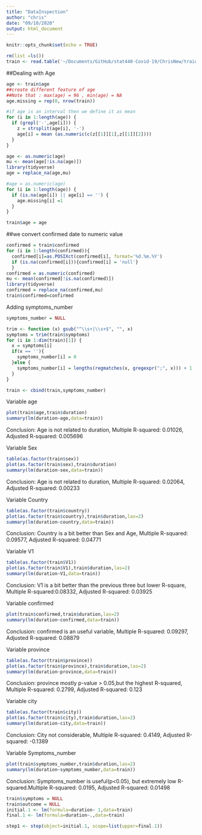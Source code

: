 ```yaml
---
title: "DataInspection"
author: "chris"
date: "09/10/2020"
output: html_document
---
```


```r
knitr::opts_chunk$set(echo = TRUE)
```

```r
rm(list =ls())
train <- read.table('~/Documents/GitHub/stat440-Covid-19/ChrisNew/train2.txt',sep = ',',header = TRUE, fill = TRUE)
```

##Dealing with Age
```r
age <- train$age
##create different feature of age
##Note that : max(age) = 96 , min(age) = NA
age.missing = rep(0, nrow(train))

#if age is an interval then we define it as mean
for (i in 1:length(age)) {
  if (grepl('-',age[i])) {
    z = strsplit(age[i], '-')
    age[i] = mean (as.numeric(c(z[[1]][1],z[[1]][2])))
  }
}

age <- as.numeric(age)
mu <- mean(age[!is.na(age)])
library(tidyverse)
age = replace_na(age,mu)

#age = as.numeric(age)
for (i in 1:length(age)) {
  if (is.na(age[i]) || age[i] == '') {
    age.missing[i] =1
  }
}

train$age = age
```

##we convert confirmed date to numeric value
```r
confirmed = train$confirmed
for (i in 1:length(confirmed)){
  confirmed[i]=as.POSIXct(confirmed[i], format='%d.%m.%Y')
  if (is.na(confirmed[i])){confirmed[i] = 'null'}
  }
confirmed = as.numeric(confirmed)
mu <- mean(confirmed[!is.na(confirmed)])
library(tidyverse)
confirmed = replace_na(confirmed,mu)
train$confirmed=confirmed
```

Adding symptoms_number
```r
symptoms_number = NULL

trim <- function (x) gsub("^\\s+|\\s+$", "", x)
symptoms = trim(train$symptoms)
for (i in 1:dim(train)[1]) {
  x = symptoms[i]
  if(x == ''){
    symptoms_number[i] = 0
  }else {
    symptoms_number[i] = lengths(regmatches(x, gregexpr(";", x))) + 1
  }
}

train <- cbind(train,symptoms_number)
```

Variable age
```r
plot(train$age,train$duration)
summary(lm(duration~age,data=train))
```
Conclusion: Age is not related to duration, Multiple R-squared:  0.01026,	Adjusted R-squared:  0.005696 

Variable Sex
```r
table(as.factor(train$sex))
plot(as.factor(train$sex),train$duration)
summary(lm(duration~sex,data=train))
```
Conclusion: Age is not related to duration, Multiple R-squared:  0.02064,	Adjusted R-squared:  0.00233 

Variable Country
```r
table(as.factor(train$country))
plot(as.factor(train$country),train$duration,las=2)
summary(lm(duration~country,data=train))
```
Conclusion: Country is a bit better than Sex and Age, Multiple R-squared:  0.09577,	Adjusted R-squared:  0.04771 

Variable V1
```r
table(as.factor(train$V1))
plot(as.factor(train$V1),train$duration,las=2)
summary(lm(duration~V1,data=train))
```
Conclusion: V1 is a bit better than the previous three but lower R-square, Multiple R-squared:0.08332,	Adjusted R-squared:  0.03925 

Variable confirmed
```r
plot(train$confirmed,train$duration,las=2)
summary(lm(duration~confirmed,data=train))
```
Conclusion: confirmed is an useful variable, Multiple R-squared:  0.09297,	Adjusted R-squared:  0.08879

Variable province
```r
table(as.factor(train$province))
plot(as.factor(train$province),train$duration,las=2)
summary(lm(duration~province,data=train))
```
Conclusion: province mostly p-value > 0.05,but the highest R-squared, Multiple R-squared: 0.2799,	Adjusted R-squared: 0.123 

Variable city
```r
table(as.factor(train$city))
plot(as.factor(train$city),train$duration,las=2)
summary(lm(duration~city,data=train))
```
Conclusion: City not considerable, Multiple R-squared:  0.4149,	Adjusted R-squared:  -0.1389 

Variable Symptoms_number
```r
plot(train$symptoms_number,train$duration,las=2)
summary(lm(duration~symptoms_number,data=train))
```
Conclusion: Symptoms_number is useful(p<0.05), but extremely low R-squared.Multiple R-squared:  0.0195,	Adjusted R-squared:  0.01498 

```r
train$symptoms = NULL
train$outcome = NULL
initial.1 <- lm(formula=duration~ 1,data=train)
final.1 <- lm(formula=duration~.,data=train)

step1 <- step(object=initial.1, scope=list(upper=final.1))

```
